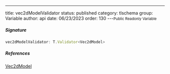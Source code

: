---
title: vec2dModelValidator
status: published
category: tlschema
group: Variable
author: api
date: 06/23/2023
order: 130
---<Small>Public Readonly Variable</Small>




##### Signature


```ts
vec2dModelValidator: T.Validator<Vec2dModel>
```

##### References

[Vec2dModel](/gen/tlschema/Vec2dModel-interface)

